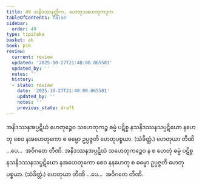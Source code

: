 ```yaml
---
title: 49 သနိဒဿနတ္တိက, ဟေတုသဟေတုကဒုက
tableOfContents: false
sidebar:
  order: 49
type: tipitaka
basket: ab
book: p16
review:
  current: review
  updated: '2025-10-27T21:48:00.065581'
  updated_by: ''
  notes: ''
  history:
  - state: review
    date: '2025-10-27T21:48:00.065581'
    updated_by: ''
    notes: ''
    previous_state: draft
---
```



<ReviewStatus review={frontmatter.review} showDetails={true} />

<HypothesisAnnotation frontmatter={frontmatter} />

<DynamicBreadcrumb />

<Division number="92" book="p16" e="ch" v="40" p="273">

<Paragraph number="229" book="p16">
အနိဒဿနအပ္ပဋိဃံ ဟေတုဉ္စေဝ သဟေတုကဉ္စ ဓမ္မံ ပဋိစ္စ နသနိဒဿနသပ္ပဋိဃော နဟေတု စေဝ နအဟေတုကော စ ဓမ္မော ဥပ္ပဇ္ဇတိ ဟေတုပစ္စယာ. (သံခိတ္တံ.) ဟေတုယာ တီဏိ …ပေ…  အဝိဂတေ တီဏိ.
</Paragraph>

<Paragraph number="230" book="p16">
အနိဒဿနအပ္ပဋိဃံ သဟေတုကဉ္စေဝ န စ ဟေတုံ ဓမ္မံ ပဋိစ္စ နသနိဒဿနသပ္ပဋိဃော နအဟေတုကော စေဝ နနဟေတု စ ဓမ္မော ဥပ္ပဇ္ဇတိ ဟေတုပစ္စယာ. (သံခိတ္တံ.) ဟေတုယာ တီဏိ …ပေ…  အဝိဂတေ တီဏိ.
</Paragraph>
</Division>
